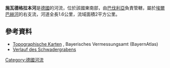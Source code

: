 {{Coord|49.18294|N|10.82793|E|display=title}}

'''施瓦德格拉本河'''是[[德國|德國]]的河流，位於該國東南部，由[[巴伐利亞|巴伐利亞]]負責管轄，屬於[[埃爾巴赫河_(法蘭克尼亞雷扎特河支流)|埃爾巴赫河]]的右支流，河道全長1.6公里，流域面積2平方公里。

==參考資料==
* [http://geoportal.bayern.de/bayernatlas/?zoom=11&bgLayer=tk&Y=4415122.13&X=5450026.00&lang=de&topic=ba&catalogNodes=122 Topographische Karten] {{Wayback|url=http://geoportal.bayern.de/bayernatlas/?zoom=11&bgLayer=tk&Y=4415122.13&X=5450026.00&lang=de&topic=ba&catalogNodes=122 |date=20160304120620 }}, Bayerisches Vermessungsamt (BayernAtlas)
* [http://geoportal.bayern.de/bayernatlas/?zoom=11&bgLayer=tk&Y=4415122.13&X=5450026.00&lang=de&topic=ba&catalogNodes=122 Verlauf des Schwadergrabens] {{Wayback|url=http://geoportal.bayern.de/bayernatlas/?zoom=11&bgLayer=tk&Y=4415122.13&X=5450026.00&lang=de&topic=ba&catalogNodes=122 |date=20160304120620 }}

{{Germany-geo-stub}}
[[Category:德國河流|Category:德國河流]]